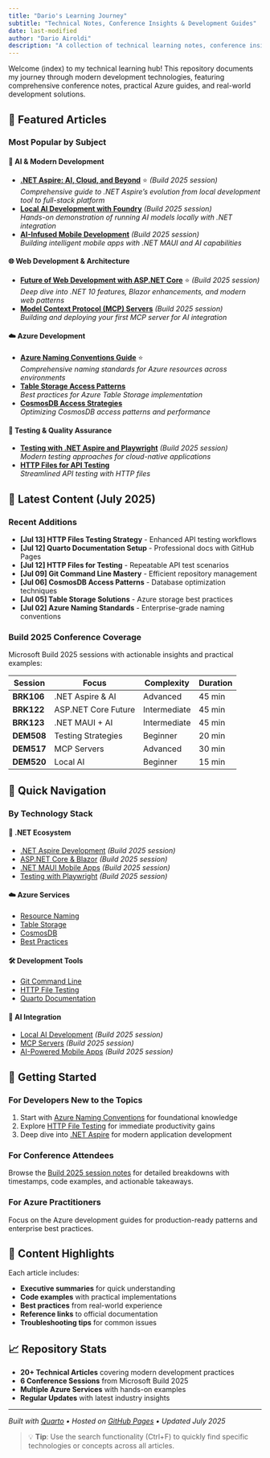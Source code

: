 ```yaml
---
title: "Dario's Learning Journey"
subtitle: "Technical Notes, Conference Insights & Development Guides"
date: last-modified
author: "Dario Airoldi"
description: "A collection of technical learning notes, conference insights, Azure guides, and development tips."
---
```


Welcome (index) to my technical learning hub! This repository documents my journey through modern development technologies, featuring comprehensive conference notes, practical Azure guides, and real-world development solutions.

## 🌟 Featured Articles

### Most Popular by Subject

#### 🤖 AI & Modern Development

- **[.NET Aspire: AI, Cloud, and Beyond](202506%20Build%202025/BRK106/00.%20Elevating%20Development%20with%20.NET%20Aspire%20AI,%20Cloud,%20and%20Beyond.md)** ⭐️ *(Build 2025 session)*  
  *Comprehensive guide to .NET Aspire's evolution from local development tool to full-stack platform*
- **[Local AI Development with Foundry](202506%20Build%202025/DEM520/00.%20Local%20AI%20Development%20with%20Foundry%20Local%20and%20.NET%20Aspire.md)** *(Build 2025 session)*  
  *Hands-on demonstration of running AI models locally with .NET integration*
- **[AI-Infused Mobile Development](202506%20Build%202025/BRK123/00.%20AI%20infused%20mobile%20&%20desktop%20app%20development%20with%20.NET%20MAUI.md)** *(Build 2025 session)*  
  *Building intelligent mobile apps with .NET MAUI and AI capabilities*

#### 🌐 Web Development & Architecture

- **[Future of Web Development with ASP.NET Core](202506%20Build%202025/BRK122/00.%20The%20Future%20of%20Web%20Development%20with%20ASP.NET%20Core%20&%20Blazor.md)** ⭐️ *(Build 2025 session)*  
  *Deep dive into .NET 10 features, Blazor enhancements, and modern web patterns*
- **[Model Context Protocol (MCP) Servers](202506%20Build%202025/DEM517/00.%20Build,%20Deploy,%20&%20Use%20Your%20First%20Model%20Context%20Protocol%20(MCP)%20Server.md)** *(Build 2025 session)*  
  *Building and deploying your first MCP server for AI integration*

#### ☁️ Azure Development

- **[Azure Naming Conventions Guide](20250702%20Azure%20Naming%20conventions/README.md)** ⭐️  
  *Comprehensive naming standards for Azure resources across environments*
- **[Table Storage Access Patterns](20250704%20TableStorageAccess%20options/README.md)**  
  *Best practices for Azure Table Storage implementation*
- **[CosmosDB Access Strategies](20250706%20CosmosDB%20Access%20options/README.md)**  
  *Optimizing CosmosDB access patterns and performance*

#### 🧪 Testing & Quality Assurance

- **[Testing with .NET Aspire and Playwright](202506%20Build%202025/DEM508/00.%20Streamlining%20Application%20Testing%20with%20.NET%20Aspire%20and%20Playwright.md)** *(Build 2025 session)*  
  *Modern testing approaches for cloud-native applications*
- **[HTTP Files for API Testing](20250711%20Use%20http%20files%20for%20easy%20and%20repeatable%20test/README.md)**  
  *Streamlined API testing with HTTP files*

## 📅 Latest Content (July 2025)

### Recent Additions

- **[Jul 13] HTTP Files Testing Strategy** - Enhanced API testing workflows
- **[Jul 12] Quarto Documentation Setup** - Professional docs with GitHub Pages  
- **[Jul 12] HTTP Files for Testing** - Repeatable API test scenarios
- **[Jul 09] Git Command Line Mastery** - Efficient repository management
- **[Jul 06] CosmosDB Access Patterns** - Database optimization techniques
- **[Jul 05] Table Storage Solutions** - Azure storage best practices
- **[Jul 02] Azure Naming Standards** - Enterprise-grade naming conventions

### Build 2025 Conference Coverage

Microsoft Build 2025 sessions with actionable insights and practical examples:

| Session | Focus | Complexity | Duration |
|---------|-------|------------|----------|
| **BRK106** | .NET Aspire & AI | Advanced | 45 min |
| **BRK122** | ASP.NET Core Future | Intermediate | 45 min |
| **BRK123** | .NET MAUI + AI | Intermediate | 45 min |
| **DEM508** | Testing Strategies | Beginner | 20 min |
| **DEM517** | MCP Servers | Advanced | 30 min |
| **DEM520** | Local AI | Beginner | 15 min |

## 🎯 Quick Navigation

### By Technology Stack

::::{.grid}

:::{.g-col-12 .g-col-md-6}

#### 🔷 .NET Ecosystem

- [.NET Aspire Development](202506%20Build%202025/BRK106/) *(Build 2025 session)*
- [ASP.NET Core & Blazor](202506%20Build%202025/BRK122/) *(Build 2025 session)*
- [.NET MAUI Mobile Apps](202506%20Build%202025/BRK123/) *(Build 2025 session)*
- [Testing with Playwright](202506%20Build%202025/DEM508/) *(Build 2025 session)*

:::

:::{.g-col-12 .g-col-md-6}

#### ☁️ Azure Services

- [Resource Naming](20250702%20Azure%20Naming%20conventions/)
- [Table Storage](20250704%20TableStorageAccess%20options/)
- [CosmosDB](20250706%20CosmosDB%20Access%20options/)
- [Best Practices](20250702%20Azure%20Naming%20conventions/)

:::

:::{.g-col-12 .g-col-md-6}

#### 🛠️ Development Tools

- [Git Command Line](20250709%20Manage%20GitRepo%20from%20commandline/)
- [HTTP File Testing](20250711%20Use%20http%20files%20for%20easy%20and%20repeatable%20test/)
- [Quarto Documentation](20250712%20Use%20QUARTO%20doc%20for%20Github%20repos%20doc/)

:::

:::{.g-col-12 .g-col-md-6}

#### 🤖 AI Integration

- [Local AI Development](202506%20Build%202025/DEM520/) *(Build 2025 session)*
- [MCP Servers](202506%20Build%202025/DEM517/) *(Build 2025 session)*
- [AI-Powered Mobile Apps](202506%20Build%202025/BRK123/) *(Build 2025 session)*

:::

::::

## 🚀 Getting Started

### For Developers New to the Topics

1. Start with [Azure Naming Conventions](20250702%20Azure%20Naming%20conventions/) for foundational knowledge
2. Explore [HTTP File Testing](20250711%20Use%20http%20files%20for%20easy%20and%20repeatable%20test/) for immediate productivity gains
3. Deep dive into [.NET Aspire](202506%20Build%202025/BRK106/) for modern application development

### For Conference Attendees

Browse the [Build 2025 session notes](202506%20Build%202025/) for detailed breakdowns with timestamps, code examples, and actionable takeaways.

### For Azure Practitioners

Focus on the Azure development guides for production-ready patterns and enterprise best practices.

## 🎯 Content Highlights

Each article includes:

- **Executive summaries** for quick understanding
- **Code examples** with practical implementations  
- **Best practices** from real-world experience
- **Reference links** to official documentation
- **Troubleshooting tips** for common issues

## 📈 Repository Stats

- **20+ Technical Articles** covering modern development practices
- **6 Conference Sessions** from Microsoft Build 2025
- **Multiple Azure Services** with hands-on examples
- **Regular Updates** with latest industry insights

---

*Built with [Quarto](https://quarto.org/) • Hosted on [GitHub Pages](https://pages.github.com/) • Updated July 2025*

> 💡 **Tip**: Use the search functionality (Ctrl+F) to quickly find specific technologies or concepts across all articles.

